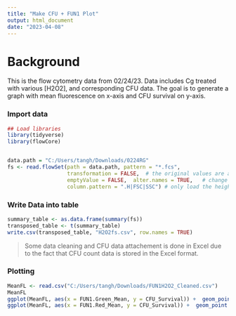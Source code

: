 ---
title: "Make CFU + FUN1 Plot"
output: html_document
date: "2023-04-08"
---
# Background
This is the flow cytometry data from 02/24/23. Data includes Cg treated with various [H2O2], and corresponding CFU data. The goal is to generate a graph with mean fluorescence on x-axis and CFU survival on y-axis.

### Import data
```{r}
## Load libraries
library(tidyverse)
library(flowCore)


data.path = "C:/Users/tangh/Downloads/0224RG"
fs <- read.flowSet(path = data.path, pattern = "*.fcs",
                   transformation = FALSE,  # the original values are already linearized. 
                   emptyValue = FALSE,  alter.names = TRUE,   # change parameter names to R format
                   column.pattern = ".H|FSC|SSC") # only load the height variables for the fluorescent parameters
```

### Write Data into table
```{r}
summary_table <- as.data.frame(summary(fs))
transposed_table <- t(summary_table)
write.csv(transposed_table, "H2O2fs.csv", row.names = TRUE)
```

>Some data cleaning and CFU data attachement is done in Excel due to the fact that CFU count data is stored in the Excel format.

### Plotting
```{r}
MeanFL <- read.csv("C:/Users/tangh/Downloads/FUN1H2O2_Cleaned.csv")
MeanFL
ggplot(MeanFL, aes(x = FUN1.Green_Mean, y = CFU_Survival)) +  geom_point ()
ggplot(MeanFL, aes(x = FUN1.Red_Mean, y = CFU_Survival)) +  geom_point ()
```










